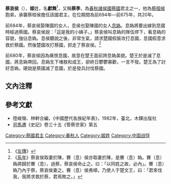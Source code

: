 '''蔡哀侯'''（{{bd|？||前675年||catIdx=J}}），'''姬'''姓，名'''獻舞'''<ref>《[[左傳|左傳]]》</ref>，又稱'''蔡季'''，為[[春秋时期|春秋]][[諸侯國|諸侯國]][[蔡國|蔡國]]君主之一，他為[[蔡桓侯|蔡桓侯]]胞弟，承襲蔡桓侯擔任該國君主，在位期間為前694年—前675年，共20年。

前684年，蔡哀侯娶陳國的女人，息侯也娶陳國的女人[[息媯|息媯]]。息媯將要出嫁到息國時經過蔡國。蔡哀侯說：「這是我的小姨子。」蔡哀侯叫息媯的隊伍停下，看息媯的容貌，強佔息媯。息侯聽說之後，非常生氣，請求楚國假裝攻打息國，息國假意求救於蔡國。然後楚國攻打蔡國，抓走了蔡哀侯。<ref>《[[系年|系年]]》蔡哀侯取妻於陳，賽（息）侯亦取妻於陳，是賽（息）媯。賽（息）媯將歸於賽（息），過蔡，蔡哀侯命止之。曰：「以同姓之故，必內」。賽（息）媯乃內于蔡，蔡哀侯妻之。賽（息）侯弗順，乃使人于楚文王，曰：「君來伐我，我將求救於蔡，君焉敗之。」</ref>

前680年，蔡哀侯因為痛恨息國，故意在楚王面前誇息媯美貌。楚王於是滅了息國，將息媯帶回。息媯生下堵敖和成王，卻終日鬱鬱寡歡，一言不發。楚王為了討好息媯，硬說是蔡國滅了息國，於是發兵討伐蔡國。

== 文內注釋 ==
{{reflist}}

==參考文獻==
*陸峻嶺、林幹合編，《中國歷代各族紀年表》，1982年，臺北，木鐸出版社
*[[司馬遷|司馬遷]]《史記》卷三十五《管蔡世家》第五

{{start box}}
{{s-before|[[蔡桓侯|蔡桓侯]]}}
{{s-title|[[春秋时期|春秋]][[蔡國|蔡國]]君主|在位期間前694年—前675年，共20年}}
{{s-after|[[蔡穆侯|蔡穆侯]]}}
{{end box}}
{{蔡國君主}}

[[Category:蔡國君主|Category:蔡國君主]]
[[Category:春秋人|Category:春秋人]]
[[Category:姬姓|Category:姬姓]]
[[Category:中国战俘|Category:中国战俘]]